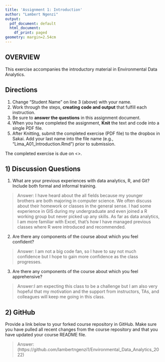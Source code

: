 ```yaml
---
title: 'Assignment 1: Introduction'
author: "Lambert Ngenzi"
output:
  pdf_document: default
  html_document:
    df_print: paged
geometry: margin=2.54cm
---
```


## OVERVIEW

This exercise accompanies the introductory material in Environmental Data Analytics. 

## Directions
1. Change "Student Name" on line 3 (above) with your name.
3. Work through the steps, **creating code and output** that fulfill each instruction.
4. Be sure to **answer the questions** in this assignment document.
6. When you have completed the assignment, **Knit** the text and code into a single PDF file.
8. After Knitting, submit the completed exercise (PDF file) to the dropbox in Sakai. Add your last name into the file name (e.g., "Lima_A01_Introduction.Rmd") prior to submission.

The completed exercise is due on <>.

## 1) Discussion Questions

1. What are your previous experiences with data analytics, R, and Git? Include both formal and informal training.

> Answer: I have heard about the all fields because my younger brothers are both majoring in computer science. We often discuss about their homework or classes in the general sense. I had some experience in GIS during my undergraduate and even joined a R working group but never picked up any skills. As far as data analytics, I am more familiar with Excel, that's how I have managed previous classes where R were introduced and recommended. 

2. Are there any components of the course about which you feel confident?

> Answer: I am not a big code fan, so I have to say not much confidence but I hope to gain more confidence as the class progresses. 

3. Are there any components of the course about which you feel apprehensive?

> Answer:I am expecting this class to be a challenge but I am also very hopeful that my motivation and the support from instructors, TAs, and colleagues will keep me going in this class.


## 2) GitHub

Provide a link below to your forked course repository in GitHub. Make sure you have pulled all recent changes from the course repository  and that you have updated your course README file. 

> Answer: (https://github.com/lambertngenzi1/Environmental_Data_Analytics_2022)


